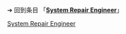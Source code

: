 {{LPR|
 article = System Repair Engineer
|latest_release_version = 
|latest_release_date = 
}}<noinclude>

➔ 回到条目 「'''[[System Repair Engineer]]'''」

[[Category:最新預覽版模板|System Repair Engineer]]
</noinclude>